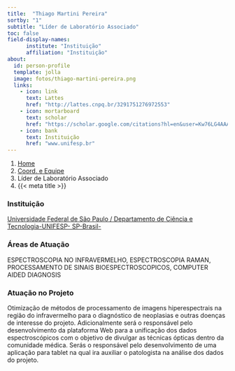 ```yaml
---
title:  "Thiago Martini Pereira"
sortby: "1"
subtitle: "Líder de Laboratório Associado"
toc: false
field-display-names:
      institute: "Instituição"
      affiliation: "Instituição"
about:
  id: person-profile
  template: jolla
  image: fotos/thiago-martini-pereira.png
  links:
    - icon: link
      text: Lattes
      href: "http://lattes.cnpq.br/3291751276972553"
    - icon: mortarboard
      text: scholar
      href: "https://scholar.google.com/citations?hl=en&user=Kw76LG4AAAAJ"
    - icon: bank
      text: Instituição
      href: "www.unifesp.br"
---
```


```{=html}
<nav aria-label="breadcrumb">
  <ol class="breadcrumb">
    <li class="breadcrumb-item"><a href="../../index.html">Home</a></li>
    <li class="breadcrumb-item"><a href="../coord-equipe.html">Coord. e Equipe</a></li>
    <li class="breadcrumb-item active">Líder de Laboratório Associado</li>
    <li class="breadcrumb-item active" aria-current="page">{{< meta title >}}</li>
  </ol>
</nav>
```
:::{#person-profile}
:::

### Instituição

[Universidade Federal de São Paulo / Departamento de Ciência e Tecnologia-UNIFESP- SP-Brasil-](www.unifesp.br)

### Áreas de Atuação

ESPECTROSCOPIA NO INFRAVERMELHO, ESPECTROSCOPIA RAMAN, PROCESSAMENTO DE SINAIS BIOESPECTROSCOPICOS, COMPUTER AIDED DIAGNOSIS

### Atuação no Projeto

Otimização de métodos de processamento de imagens hiperespectrais na região do infravermelho para o diagnóstico de neoplasias e outras doenças de interesse do projeto. Adicionalmente será o responsável pelo desenvolvimento da plataforma Web para a unificação dos dados espectroscópicos com o objetivo de divulgar as técnicas ópticas dentro da comunidade médica. Serás o responsável pelo desenvolvimento de uma aplicação para tablet na qual ira auxiliar o patologista na análise dos dados do projeto.

